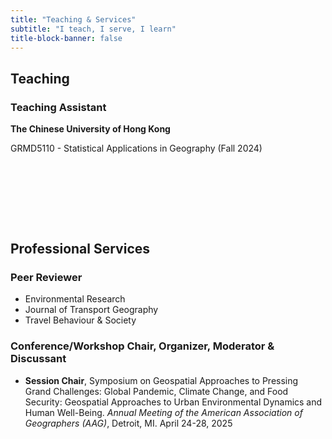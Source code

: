 ```yaml
---
title: "Teaching & Services"
subtitle: "I teach, I serve, I learn"
title-block-banner: false
---
```

## Teaching

### Teaching Assistant

**The Chinese University of Hong Kong**

GRMD5110 - Statistical Applications in Geography (Fall 2024) 


<div style="margin-bottom: 10em;"></div>


## Professional Services

### Peer Reviewer

- Environmental Research
- Journal of Transport Geography
- Travel Behaviour & Society

### Conference/Workshop Chair, Organizer, Moderator & Discussant

- **Session Chair**, Symposium on Geospatial Approaches to Pressing Grand Challenges: Global Pandemic, Climate Change, and Food Security: Geospatial Approaches to Urban Environmental Dynamics and Human Well-Being. *Annual Meeting of the American Association of Geographers (AAG)*, Detroit, MI. April 24-28, 2025

<!-- ## Class 2 -->

<!-- ::: {.grid} -->

<!-- ::: {.g-col-12 .g-col-md-2} -->

<!-- ![](files/images/placeholder2.JPG) -->

<!-- ::: -->

<!-- ::: {.g-col-12 .g-col-md-10} -->

<!-- [Spring 2025](https://www.google.com), &nbsp; [Fall 2023](https://www.google.com) -->

<!-- Class 2 introduction. -->

<!-- ::: -->

<!-- ::: -->

<!-- ## Class 3 -->

<!-- ::: {.grid} -->

<!-- ::: {.g-col-12 .g-col-md-2} -->

<!-- ![](files/images/placeholder3.JPG) -->

<!-- ::: -->

<!-- ::: {.g-col-12 .g-col-md-10} -->

<!-- [Spring 2025](https://www.google.com), &nbsp; [Spring 2024](https://www.google.com) -->

<!-- Class 3 introduction.  -->

<!-- ::: -->

<!-- ::: -->
